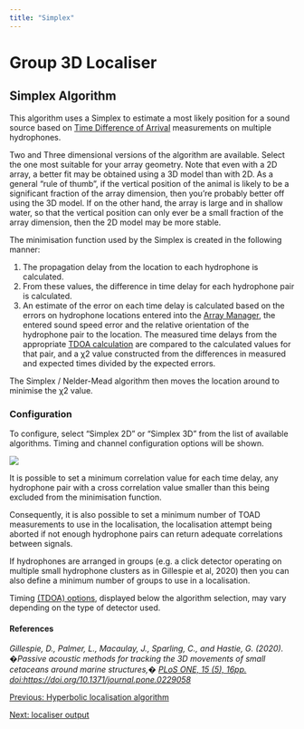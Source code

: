 ```yaml
---
title: "Simplex"
---
```

Group 3D Localiser
==================

Simplex Algorithm
-----------------

This algorithm uses a Simplex to estimate a most likely position for a sound source based on [Time Difference of Arrival](../../docs/localisation_tdoa.html) measurements on multiple hydrophones.

Two and Three dimensional versions of the algorithm are available. Select the one most suitable for your array geometry. Note that even with a 2D array, a better fit may be obtained using a 3D model than with 2D. As a general "rule of thumb", if the vertical position of the animal is likely to be a significant fraction of the array dimension, then you're probably better off using the 3D model. If on the other hand, the array is large and in shallow water, so that the vertical position can only ever be a small fraction of the array dimension, then the 2D model may be more stable.

The minimisation function used by the Simplex is created in the following manner:

1.  The propagation delay from the location to each hydrophone is calculated.
2.  From these values, the difference in time delay for each hydrophone pair is calculated.
3.  An estimate of the error on each time delay is calculated based on the errors on hydrophone locations entered into the [Array Manager](../../../utilities/hydrophoneArrayManagerHelp/docs/Array_Configuration.html), the entered sound speed error and the relative orientation of the hydrophone pair to the location.
The measured time delays from the appropriate [TDOA calculation](../../docs/localisation_tdoa.html) are compared to the calculated values for that pair, and a χ2 value constructed from the differences in measured and expected times divided by the expected errors.

The Simplex / Nelder-Mead algorithm then moves the location around to minimise the χ2 value.

### Configuration

To configure, select "Simplex 2D" or "Simplex 3D" from the list of available algorithms. Timing and channel configuration options will be shown.

![](images/3dsimplexoptions2.png)

  

It is possible to set a minimum correlation value for each time delay, any hydrophone pair with a cross correlation value smaller than this being excluded from the minimisation function.

Consequently, it is also possible to set a minimum number of TOAD measurements to use in the localisation, the localisation attempt being aborted if not enough hydrophone pairs can return adequate correlations between signals.

If hydrophones are arranged in groups (e.g. a click detector operating on multiple small hydrophone clusters as in Gillespie et al, 2020) then you can also define a minimum number of groups to use in a localisation.

Timing [(TDOA) options](../../docs/localisation_tdoa.html), displayed below the algorithm selection, may vary depending on the type of detector used.

#### References

_Gillespie, D., Palmer, L., Macaulay, J., Sparling, C., and Hastie, G. (2020). �Passive acoustic methods for tracking the 3D movements of small cetaceans around marine structures,� [PLoS ONE, 15 (5), 16pp. doi:https://doi.org/10.1371/journal.pone.0229058](https://doi.org/10.1371/journal.pone.0229058)_

  

[Previous: Hyperbolic localisation algorithm](3dhyperbolic.html)

[Next: localiser output](3doutput.html)
